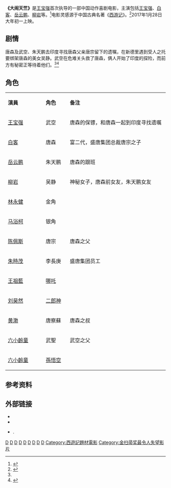 {{noteTA
|G1=Movie
}}
{{Infobox Film
| name             = 大闹天竺
| original_name    = {{lang|en|Buddies in India}}
| image            = Buddies in India.jpg
| caption          = 
| director         = [[王宝强|王宝强]]
| producer         = 
| story            = 
| writer           = [[束焕|束焕]]、丁丁<ref name=bei>{{cite web |url=http://dy.chinasarft.gov.cn/shanty.deploy/blueprint.nsp?id=014c30a814c1474e402881a74b6e0741&templateId=012a2e051030004740284c812a2d62df |language= |title=电影拍摄制作备案公示表 |publisher= |date= |accessdate= |archive-date=2018-09-28 |archive-url=https://web.archive.org/web/20180928230532/http://dy.chinasarft.gov.cn/shanty.deploy/blueprint.nsp?id=014c30a814c1474e402881a74b6e0741&templateId=012a2e051030004740284c812a2d62df |dead-url=no }}</ref>
| starring         =[[王宝强|王宝强]]<br/> [[白客|白客]]<br />[[岳云鹏|岳云鹏]]<br />[[柳岩|柳岩]]
| music            = 
| cinematography   = 
| editing          = 
| studio           = {{flagicon|CHNML}} [[乐开花影视传媒无锡有限公司|乐开花影视传媒无锡有限公司]]<br />{{flagicon|CHNML}} [[霍尔果斯青春光线影业有限公司|霍尔果斯青春光线影业有限公司]]<br />{{flagicon|CHNML}} [[浙江诸暨升维传媒有限公司|浙江诸暨升维传媒有限公司]]<br />{{flagicon|CHNML}} [[北京海润影业有限公司|北京海润影业有限公司]]<br />{{flagicon|CHNML}} [[壹马时代文化传媒（北京）有限公司|壹马时代文化传媒（北京）有限公司]]<br />{{flagicon|CHNML}} [[上海盟米文化传媒有限公司|上海盟米文化传媒有限公司]]<br />{{flagicon|CHNML}} [[北京万合天宜影视文化有限公司|北京万合天宜影视文化有限公司]]
| distributor      = 
| released        = {{flagicon|CHN}} 2017年1月28日
| runtime          = 100分鐘
| country          = {{CHN}}
| language         = [[普通话|普通话]]
| budget           = 
| gross            = 7.45亿人民币（中国）
| preceded_by      = 
| followed_by      =
| website          = 
}}
'''《大闹天竺》'''是[[王宝强|王宝强]]首次执导的一部中国动作喜剧电影，主演包括[[王宝强|王宝强]]、[[白客|白客]]、[[岳云鹏|岳云鹏]]、[[柳岩|柳岩]]等。<ref>{{cite web|url=http://ent.sina.com.cn/m/c/2016-03-22/doc-ifxqnski7852856.shtml|language=|title=王宝强首导电影《大闹天竺》 跪谢众名导|publisher=|date=|accessdate=|archive-date=2020-08-07|archive-url=https://web.archive.org/web/20200807002648/http://ent.sina.com.cn/m/c/2016-03-22/doc-ifxqnski7852856.shtml|dead-url=no}}</ref>电影灵感源于中国古典名著《[[西游记|西游记]]》。<ref>{{cite web|url=http://media.people.com.cn/n1/2016/1011/c40606-28767068.html|language=|title=《大闹天竺》四大主演亮相 王宝强谈婚变相信法律|publisher=|date=|accessdate=|archive-date=2018-10-01|archive-url=https://web.archive.org/web/20181001154439/http://media.people.com.cn/n1/2016/1011/c40606-28767068.html|dead-url=no}}</ref>2017年1月28日大年初一上映。

== 剧情 ==
唐森及武空、朱天鹏去印度寻找唐森父亲唐宗留下的遗嘱，在新德里遇到受人之托要绑架唐森的美女吴静。武空在危难关头救了唐森，俩人开始了印度的探险，而前方有秘密正等待着他们。<ref name=bei /><ref>{{cite web|url=http://ent.southcn.com/8/2016-11/29/content_160599638.htm?_t_t_t=0.05355715157157681|language=|title=传王宝强《大闹天竺》改档大年初一 片方暂无回应|publisher=|date=|accessdate=|archive-url=https://web.archive.org/web/20170205184023/http://ent.southcn.com/8/2016-11/29/content_160599638.htm?_t_t_t=0.05355715157157681|archive-date=2017-02-05|dead-url=yes}}</ref>

== 角色 ==
{|class="wikitable" width="57%"
|- style="background:cornflowerblue; color:white" align=center
|style="width:2%"|'''演員'''||style="width:1%"|'''角色'''||style="width:6%"|'''备注'''
|-
| [[王宝强|王宝强]] || 武空 || 唐森的保镖，和唐森一起到印度寻找遗嘱
|-
| [[白客|白客]] || 唐森 || 富二代，盛唐集团总裁唐宗之子
|-
| [[岳云鹏|岳云鹏]] || 朱天鹏 || 唐森的跟班
|-
| [[柳岩|柳岩]] || 吴静 || 神秘女子，唐森前女友，朱天鹏女友
|-
| [[林永健|林永健]] || 金角 || 
|-
| [[马浴柯|马浴柯]] || 银角 || 
|-
| [[陈佩斯|陈佩斯]] || 唐宗 || 唐森之父
|-
| [[朱時茂|朱時茂]] || 李長庚 || 盛唐集团员工
|-
| [[王祖藍|王祖藍]] || [[哪吒|哪吒]] || 
|-
| [[刘昊然|刘昊然]] || [[二郎神|二郎神]] || 
|-
| [[黄渤|黄渤]] || 唐察蘇 || 唐森之叔
|- 
| [[六小齡童|六小齡童]] || 武聖 || 武空之父
|- 
| [[六小齡童|六小齡童]] || [[孫悟空|孫悟空]] ||

|}

== 参考资料 ==
{{reflist}}

==外部链接==
*{{Mtime|225095}}
*{{豆瓣|26389696}}
*{{youtube|MikHsiKLxUs|《大鬧天竺》}}.{{zh-tw}}

{{黄渤}}
{{金扫帚奖最令人失望影片}}

{{Authority control}}

{{DEFAULTSORT:DA}}
[[Category:2017年中国电影作品|D]]
[[Category:中国喜剧片|D]]
[[Category:中国冒险片|D]]
[[Category:2010年代喜剧片|D]]
[[Category:印度背景电影|D]]
[[Category:印度取景电影|D]]
[[Category:中國導演處女作|D]]
[[Category:海润影业电影|D]]
[[Category:黄渤|D]]
[[Category:西遊記題材電影|Category:西遊記題材電影]]
[[Category:金扫帚奖最令人失望影片|Category:金扫帚奖最令人失望影片]]